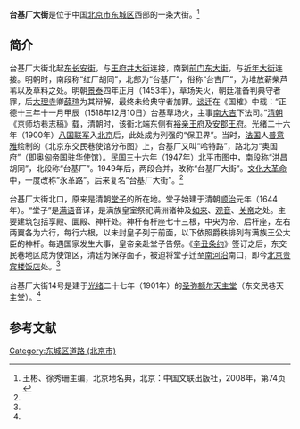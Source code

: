 {{Coord|39.90320|116.40541|type:landmark_region:CN-11_source:GoogleMaps|display=title}}
{{Infobox China Road
|路牌类型 = Beijing
|道路方向 = NS
|中文道路名称 = 台基厂大街
|道路名称拼音 = TAIJICHANG DAJIE
|图片 = South end of Taijichang St (20210517120109).jpg
|图片说明 = 台基厂大街南端
|道路属性 = 
|道路总长度 = 
|车速限制 = 
|行车线数量 = 
|所在地区 = [[北京市|北京市]][[东城区_(北京市)|东城区]]
|起点 = [[东长安街|东长安街]]
|终点 =[[前门东大街|前门东大街]]
|路段主要建筑 = [[中国人民对外友好协会|中国人民对外友好协会]]<br>[[东交民巷天主堂|圣弥额尔天主堂]]<br>[[北京市密码管理局|北京市密码管理局]]<br>[[中国共产党北京市委员会|中国共产党北京市委员会]]<br>[[北京市人民政府|北京市人民政府]]
}}

'''台基厂大街'''是位于中国[[北京市|北京市]][[东城区_(北京市)|东城区]]西部的一条大街。<ref name=bjdmd>王彬、徐秀珊主编，北京地名典，北京：中国文联出版社，2008年，第74页</ref>

==简介==
台基厂大街北起[[东长安街|东长安街]]，与[[王府井大街|王府井大街]]连接，南到[[前门东大街|前门东大街]]，与[[祈年大街|祈年大街]]连接。明朝时，南段称“红厂胡同”，北部为“台基厂”，俗称“台吉厂”，为堆放薪柴芦苇以及草料之处。明朝[[景泰|景泰]]四年正月（1453年），草场失火，朝廷准备判典守者罪，后[[大理寺|大理寺]]卿[[薛瑄|薛瑄]]为其辩解，最终未给典守者加罪。[[谈迁|谈迁]]在《国榷》中载：“正德十三年十一月甲辰（1518年12月10日）台基草场火，主事[[南大吉|南大吉]]下法司。”[[清朝|清朝]]《京师坊巷志稿》载，清朝时，该街北端东侧有[[裕亲王府|裕亲王府]]及[[安郡王府|安郡王府]]。光绪二十六年（1900年）[[八国联军|八国联军]]入[[北京|北京]]后，此处成为列强的“保卫界”。当时，[[法国|法国]]人[[普意雅|普意雅]]绘制的《北京东交民巷使馆分布图》上，台基厂又叫“哈特路”，路北为“奥国府”（即[[奥地利使馆旧址|奥匈帝国驻华使馆]]）。民国三十六年（1947年）北平市图中，南段称“洪昌胡同”，北段称“台基厂”。1949年后，两段合并，改称“台基厂大街”。[[文化大革命|文化大革命]]中，一度改称“永革路”。后来复名“台基厂大街”。<ref name=bjdmd/>

台基厂大街北口，原来是清朝[[堂子|堂子]]的所在地。堂子始建于清朝[[顺治|顺治]]元年（1644年）。“堂子”是[[满语|满语]]音译，是满族皇室祭祀满洲诸神及[[如来|如来]]、[[观音|观音]]、[[关帝|关帝]]之处。主要建筑包括享殿、圜殿、神杆处。神杆有杆座七十三根，中央为帝、后杆座，左右两翼各为六行，每行六根，以未封皇子列于前面，以下依照爵秩排列有满族王公大臣的神杆。每遇国家发生大事，皇帝亲赴堂子告祭。《[[辛丑条约|辛丑条约]]》签订之后，东交民巷地区成为使馆区，清廷为保存面子，被迫将堂子迁至[[南河沿大街|南河沿]]南口，即今[[北京贵宾楼饭店|北京贵宾楼饭店]]处。<ref name=bjdmd/>

台基厂大街14号是建于[[光绪|光绪]]二十七年（1901年）的[[东交民巷天主堂|圣弥额尔天主堂]]（东交民巷天主堂）。<ref name=bjdmd/>

==参考文献==
{{reflist}}
[[Category:东城区道路_(北京市)|Category:东城区道路 (北京市)]]
